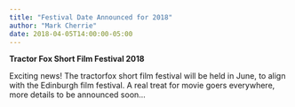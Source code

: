 ```yaml
---
title: "Festival Date Announced for 2018"
author: "Mark Cherrie"
date: 2018-04-05T14:00:00-05:00
---
```


**Tractor Fox Short Film Festival 2018**

Exciting news! The tractorfox short film festival will be held in June, to align with the Edinburgh film festival. A real treat for movie goers everywhere, more details to be announced soon...


